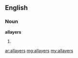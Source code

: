 ==English==

===Noun===
'''allayers'''

# {{plural of|allayer}}

[[ar:allayers]]
[[mg:allayers]]
[[my:allayers]]